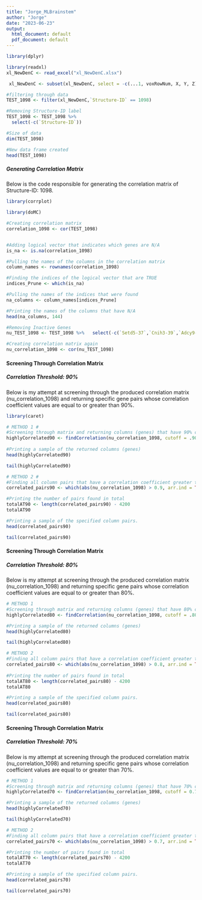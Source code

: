 ---
title: "Jorge_MLBrainstem"
author: "Jorge"
date: "2023-06-23"
output:
  html_document: default
  pdf_document: default
---
```{r}
library(dplyr)
```
```{r}
library(readxl)
xl_NewDenC <- read_excel("xl_NewDenC.xlsx")
```
```{r}
 xl_NewDenC <- subset(xl_NewDenC, select = -c(...1, voxRowNum, X, Y, Z))
```

```{r}
#filtering through data
TEST_1098 <- filter(xl_NewDenC,`Structure-ID` == 1098)

#Removing Structure-ID label
TEST_1098 <- TEST_1098 %>%
  select(-c(`Structure-ID`))

#Size of data
dim(TEST_1098)
```

```{r}
#New data frame created
head(TEST_1098)
```

##### **Generating Correlation Matrix**

Below is the code responsible for generating the correlation matrix of Structure-ID: 1098.

```{r}
library(corrplot)
```

```{r}
library(doMC) 
```

```{r}
#Creating correlation matrix
correlation_1098 <- cor(TEST_1098)


#Adding logical vector that indicates which genes are N/A
is_na <- is.na(correlation_1098)

#Pulling the names of the columns in the correlation matrix
column_names <- rownames(correlation_1098)

#Finding the indices of the logical vector that are TRUE
indices_Prune <- which(is_na)

#Pulling the names of the indices that were found
na_columns <- column_names[indices_Prune]

#Printing the names of the columns that have N/A
head(na_columns, 144) 
```

```{r}
#Removing Inactive Genes
nu_TEST_1098 <- TEST_1098 %>%   select(-c(`Setd5-37`,`Cnih3-39`,`Adcy9-83`,`Arx-118`,`Avp-131`,`Camk2g-189`,`Cd1d1-219`,`Chrm4-261`,`Col6a1-290`,`Crh-292`,`Cxcl12-308`,`Dbh-326`,`Dlx3-350`,`Erdr1-378`,`Enc1-390`,`Entpd1-393`,`Fabp3-418`,`Grm1-537`,`Hars-554`,`Icmt-585`,`Kcnj6-609`,`L1cam-620`,`Lix1-643`,`Lpl-649`,`Neurod6-698`,`Nr3c1-727`,`Nrgn-736`,`Ntrk2-746`,`Ogt-758`,`Pcsk1n-777`,`Pkia-805`,`Prkcz-841`,`Slc6a3-978`,`Snca-986`,`Sst-1001`,`Syt7-1035`,`Th-1056`,`Uchl1-1088`,`Ywhag-1124`,`Ywhah-1127`,`Ywhaq-1130`,`Ywhaz-1133`,`Ikzf1-1144`,`Atp5o-1158`,`Cbfb-1168`,`Nr1d2-1245`,`ORF63-1247`,`Atm-1329`,`Cbs-1335`,`Elf2-1349`,`Esrra-1351`,`Lhx5-1369`,`Mx1-1385`,`Pex14-1397`,`Shh-1418`,`Gtf2h4-1458`,`Cpt1a-1478`,`Foxd3-1496`,`Lmx1b-1508`,`Mtf2-1510`,`Ndel1-1514`,`Suv39h2-1538`,`Wdr18-1551`,`Rwdd2b-1587`,`Homer1-1748`,`Tsen34-1944`,`Pttg1ip-1956`,`Snhg7-1968`,`6330407J23Rik-1988`,`Pde4dip-1994`,`Rfx7-1998`,`Ankrd33-2006`,`Adrm1-2019`,`Ankrd10-2027`,`Apbb1-2033`,`Agap3-2089`,`Cpt1c-2117`,`Crat-2119`,`Donson-2157`,`Erf-2195`,`Fbln1-2205`,`Gabarap-2245`,`Gnai2-2263`,`Gtf2i-2277`,`Irx1-2325`,`158303`,`Kpna4-2359`,`Leprotl1-2373`,`Lhx4-2377`,`Mapk13-2397`,`Mapre1-2401`,`Ndufs1-2421`,`Nfkbie-2425`,`Park2-2462`,`Pcsk1-2470`,`Pnrc1-2501`,`Ptn-2507`,`Traf7-2527`,`Leprel4-2547`,`Aurka-2643`,`Traf2-2691`,`Usp21-2711`,`Ltn1-2747`,`Mapk3-32576`,`Pim2-32583`,`Ube2i-45666`,`Dbndd2-45668`,`Arxes1-45841`,`Limk2-61002`,`Bcap29-104826`,`Vldlr-121089`,`Ptprcap-121091`,`Tnfrsf25-121096`,`Ssr2-121097`,`Gabpb1-121098`,`Pgf-121099`,`F2rl1-199391`,`Mef2a-199392`,`Tnfrsf11a-199393`,`Tpm3-275873`,`Atp6v0b-293682`,`Slco3a1-293691`,`Aqp3-293692`,`Zfand3-293694`,`Actr1a-321206`,`Pdcl-324213`,`Fbxw2-355882`,`Usp11-355883`,`Vps35-355884`,`Pls3-355886`,`Ncaph2-355887`,`Cct2-356082`,`Ptbp1-356857`,`Hectd1-357092`,`Trp53-67855414`,`BC100451-73615805`,`Cd8b1-73732149`,`Cyld-73992938`,`Uba6-74819486`,`Dbnl-74819497`,`Plcb1-75084969`,`Tmem91-75651161`,`Wnt5a-79556660`,`Cd6-112205643`))
```

```{r}
#Creating correlation matrix again
nu_correlation_1098 <- cor(nu_TEST_1098)
```

#### **Screening Through Correlation Matrix**

##### **Correlation Threshold: 90%**

Below is my attempt at screening through the produced correlation matrix (nu_correlation_1098) and returning specific gene pairs whose correlation coefficient values are equal to or greater than 90%.

```{r}
library(caret)
```

```{r}
# METHOD 1 #
#Screening through matrix and returning columns (genes) that have 90% correlation or greater 
highlyCorrelated90 <- findCorrelation(nu_correlation_1098, cutoff = .90, names = TRUE)
    
#Printing a sample of the returned columns (genes)
head(highlyCorrelated90)
```

```{r}
tail(highlyCorrelated90)
```

```{r}
# METHOD 2 #
#Finding all column pairs that have a correlation coefficient greater than 0.9
correlated_pairs90 <- which(abs(nu_correlation_1098) > 0.9, arr.ind = TRUE)

#Printing the number of pairs found in total       
totalAT90 <- length(correlated_pairs90) - 4200
totalAT90
```

```{r}
#Printing a sample of the specified column pairs.
head(correlated_pairs90)
```

```{r}
tail(correlated_pairs90)
```

#### **Screening Through Correlation Matrix**

##### **Correlation Threshold: 80%**

Below is my attempt at screening through the produced correlation matrix (nu_correlation_1098) and returning specific gene pairs whose correlation coefficient values are equal to or greater than 80%.

```{r}
# METHOD 1 
#Screening through matrix and returning columns (genes) that have 80% correlation or greater
highlyCorrelated80 <- findCorrelation(nu_correlation_1098, cutoff = .80, names = TRUE)

#Printing a sample of the returned columns (genes)
head(highlyCorrelated80)
```

```{r}
tail(highlyCorrelated80)
```

```{r}
# METHOD 2 
#Finding all column pairs that have a correlation coefficient greater than 0.8
correlated_pairs80 <- which(abs(nu_correlation_1098) > 0.8, arr.ind = TRUE)
  
#Printing the number of pairs found in total 
totalAT80 <- length(correlated_pairs80) - 4200
totalAT80
```

```{r}
#Printing a sample of the specified column pairs.
head(correlated_pairs80)
```

```{r}
tail(correlated_pairs80)
```

#### **Screening Through Correlation Matrix**

##### **Correlation Threshold: 70%**

Below is my attempt at screening through the produced correlation matrix (nu_correlation_1098) and returning specific gene pairs whose correlation coefficient values are equal to or greater than 70%.

```{r}
# METHOD 1 
#Screening through matrix and returning columns (genes) that have 70% correlation or greater
highlyCorrelated70 <- findCorrelation(nu_correlation_1098, cutoff = 0.70, names = TRUE)

#Printing a sample of the returned columns (genes)
head(highlyCorrelated70)
```

```{r}
tail(highlyCorrelated70)
```

```{r}
# METHOD 2 
#Finding all column pairs that have a correlation coefficient greater than 0.7
correlated_pairs70 <- which(abs(nu_correlation_1098) > 0.7, arr.ind = TRUE)

#Printing the number of pairs found in total 
totalAT70 <- length(correlated_pairs70) - 4200
totalAT70
```

```{r}
#Printing a sample of the specified column pairs.
head(correlated_pairs70)
```

```{r}
tail(correlated_pairs70)
```
